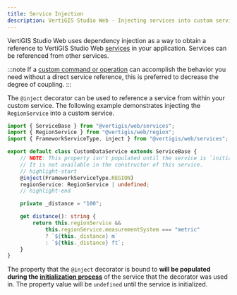 ```yaml
---
title: Service Injection
description: VertiGIS Studio Web - Injecting services into custom services
---
```



VertiGIS Studio Web uses dependency injection as a way to obtain a reference to VertiGIS Studio Web [services](sdk-services-overview.mdx) in your application. Services can be referenced from other services.

:::note
If a [custom command or operation](sdk-commands-operations.mdx#implementing-commands-and-operations) can accomplish the behavior you need without a direct service reference, this is preferred to decrease the degree of coupling.
:::

The `@inject` decorator can be used to reference a service from within your custom service. The following example demonstrates injecting the `RegionService` into a custom service.

```ts
import { ServiceBase } from "@vertigis/web/services";
import { RegionService } from "@vertigis/web/region";
import { FrameworkServiceType, inject } from "@vertigis/web/services";

export default class CustomDataService extends ServiceBase {
    // NOTE: This property isn't populated until the service is `initialized`.
    // It is not available in the constructor of this service.
    // highlight-start
    @inject(FrameworkServiceType.REGION)
    regionService: RegionService | undefined;
    // highlight-end

    private _distance = "100";

    get distance(): string {
        return this.regionService &&
            this.regionService.measurementSystem === "metric"
            ? `${this._distance} m`
            : `${this._distance} ft`;
    }
}
```

The property that the `@inject` decorator is bound to **will be populated during the [initialization process](sdk-components-reference.mdx#initialization-and-teardown)** of the service that the decorator was used in. The property value will be `undefined` until the service is initialized.
